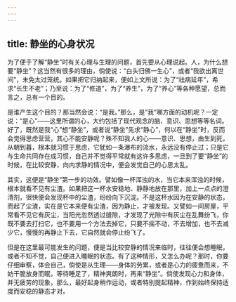 ```yaml
---
---
---
```

title: 静坐的心身状况
---




为了便于了解“静坐”时有关心理与生理的问题，首先要从心理说起。人，为什么想要“静坐”？这当然有很多的理由，倘使说：“白头归佛一生心”，或者“我欲出离世间”，未免太过笼统。如果把它归纳起来，便如上文所说：为了“祛病延年”，希求“长生不老”；乃至说：为了“修道”，为了“养生”，为了“养心”等各种愿望，总而言之，总有一个目的。

是谁产生这个目的？那当然会说：“是我。”那么，是“我”哪方面的动机呢？一定说：“是心”——这里所谓的心，大约包括了现代观念的脑、意识、思想等等名词。好了，既然是我“心”想“静坐”，或者说“静坐”先求“静心”，何以在“静坐”时，反而会觉得思虑营营，其心不能安静呢？殊不知我人的心——意识、思想，由生到死，从朝到暮，根本就习惯于思虑，它犹如一条瀑布的流水，永远没有停止过；只是它与生命共同存在成习惯，自己并不觉得平常就有这许多思虑，一旦到了要“静坐”的时候，在比较安静，向内求静的情况中，便会发觉自己的心思太乱。

其实，这便是“静坐”第一步的功效。譬如像一杯浑浊的水，当它本来浑浊的时候，根本就看不见有尘渣。如果把这一杯水安稳地、静静地放在那里，加上一点点的澄清剂，很快便会发现杯中的尘渣，纷纷向下沉淀。不是这杯水因为在安静的状态，而起了尘渣，实在是它本来便有尘渣，因为静止，才被发现。又譬如一间房屋，平常看不见它有灰尘，当阳光忽然透过缝隙，才发现了光隙中有灰尘在乱舞纷飞，你既不要去打扫它，也不要用一个方法去掉它，只要不摇不动，不去增加，也不去减少它，慢慢的再静止下去，它自然就会停止纷飞了。

但是在这里最可能发生的问题，便是当比较安静的情况来临时，往往便会想睡眠，或者不知不觉，自己便进入睡眠的状态。有了这种情形，又怎么办呢？那时，你要仔细审察，体会自己，倘使是从生理——身体的劳累，或者是心力的疲惫而来，不妨干脆放身而眠，等待睡足了，精神爽朗时，再来“静坐”。倘使发现心力和身体，并无疲劳的现象，那么，最好起身稍作运动，或者特别提起精神，作到始终保持适度而安稳的静态才对。